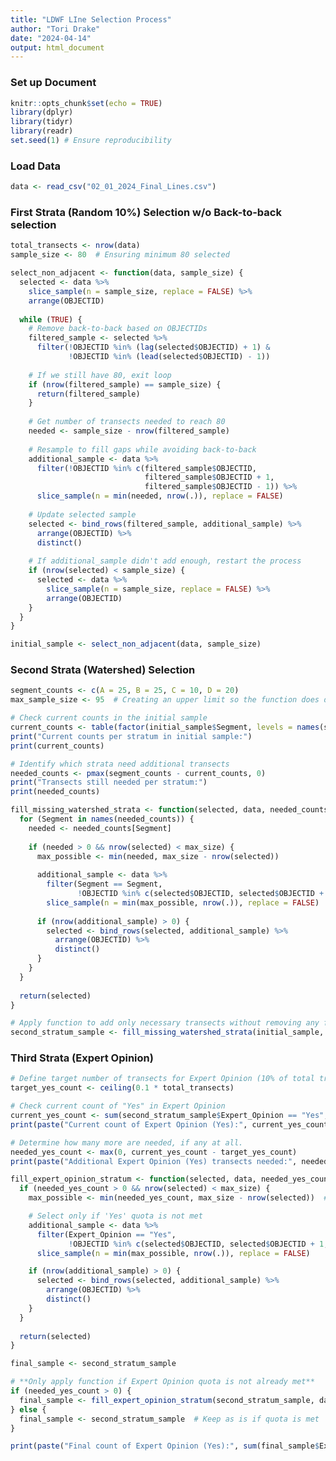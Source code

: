 ---
title: "LDWF LIne Selection Process"
author: "Tori Drake"
date: "2024-04-14"
output: html_document
---

### Set up Document

```{r setup, include=FALSE}
knitr::opts_chunk$set(echo = TRUE)
library(dplyr)
library(tidyr)
library(readr)
set.seed(1) # Ensure reproducibility
```

### Load Data

```{r}

data <- read_csv("02_01_2024_Final_Lines.csv")
```

### First Strata (Random 10%) Selection w/o Back-to-back selection

```{r}
total_transects <- nrow(data)
sample_size <- 80  # Ensuring minimum 80 selected

select_non_adjacent <- function(data, sample_size) {
  selected <- data %>%
    slice_sample(n = sample_size, replace = FALSE) %>%
    arrange(OBJECTID)
  
  while (TRUE) {
    # Remove back-to-back based on OBJECTIDs
    filtered_sample <- selected %>%
      filter(!OBJECTID %in% (lag(selected$OBJECTID) + 1) & 
             !OBJECTID %in% (lead(selected$OBJECTID) - 1))
    
    # If we still have 80, exit loop
    if (nrow(filtered_sample) == sample_size) {
      return(filtered_sample)
    }
    
    # Get number of transects needed to reach 80
    needed <- sample_size - nrow(filtered_sample)
    
    # Resample to fill gaps while avoiding back-to-back
    additional_sample <- data %>%
      filter(!OBJECTID %in% c(filtered_sample$OBJECTID, 
                              filtered_sample$OBJECTID + 1, 
                              filtered_sample$OBJECTID - 1)) %>%
      slice_sample(n = min(needed, nrow(.)), replace = FALSE)
    
    # Update selected sample
    selected <- bind_rows(filtered_sample, additional_sample) %>%
      arrange(OBJECTID) %>%
      distinct()
    
    # If additional_sample didn't add enough, restart the process
    if (nrow(selected) < sample_size) {
      selected <- data %>%
        slice_sample(n = sample_size, replace = FALSE) %>%
        arrange(OBJECTID)
    }
  }
}

initial_sample <- select_non_adjacent(data, sample_size)


```

### Second Strata (Watershed) Selection

```{r}
segment_counts <- c(A = 25, B = 25, C = 10, D = 20)
max_sample_size <- 95  # Creating an upper limit so the function does do endless loops. 

# Check current counts in the initial sample
current_counts <- table(factor(initial_sample$Segment, levels = names(segment_counts)))
print("Current counts per stratum in initial sample:")
print(current_counts)

# Identify which strata need additional transects
needed_counts <- pmax(segment_counts - current_counts, 0)
print("Transects still needed per stratum:")
print(needed_counts)

fill_missing_watershed_strata <- function(selected, data, needed_counts, max_size = max_sample_size) {
  for (Segment in names(needed_counts)) {
    needed <- needed_counts[Segment]
    
    if (needed > 0 && nrow(selected) < max_size) {
      max_possible <- min(needed, max_size - nrow(selected))  
      
      additional_sample <- data %>%
        filter(Segment == Segment, 
               !OBJECTID %in% c(selected$OBJECTID, selected$OBJECTID + 1, selected$OBJECTID - 1)) %>%
        slice_sample(n = min(max_possible, nrow(.)), replace = FALSE)
      
      if (nrow(additional_sample) > 0) {
        selected <- bind_rows(selected, additional_sample) %>%
          arrange(OBJECTID) %>%
          distinct()
      }
    }
  }
  
  return(selected)
}

# Apply function to add only necessary transects without removing any from initial_sample
second_stratum_sample <- fill_missing_watershed_strata(initial_sample, data, needed_counts)

```

### Third Strata (Expert Opinion)

```{r}
# Define target number of transects for Expert Opinion (10% of total transects)
target_yes_count <- ceiling(0.1 * total_transects)

# Check current count of "Yes" in Expert Opinion
current_yes_count <- sum(second_stratum_sample$Expert_Opinion == "Yes", na.rm = TRUE)  
print(paste("Current count of Expert Opinion (Yes):", current_yes_count))

# Determine how many more are needed, if any at all.
needed_yes_count <- max(0, current_yes_count - target_yes_count)
print(paste("Additional Expert Opinion (Yes) transects needed:", needed_yes_count))

fill_expert_opinion_stratum <- function(selected, data, needed_yes_count, max_size = max_sample_size) {
  if (needed_yes_count > 0 && nrow(selected) < max_size) {
    max_possible <- min(needed_yes_count, max_size - nrow(selected))  # Ensure we do not exceed max limit

    # Select only if 'Yes' quota is not met
    additional_sample <- data %>%
      filter(Expert_Opinion == "Yes", 
             !OBJECTID %in% c(selected$OBJECTID, selected$OBJECTID + 1, selected$OBJECTID - 1)) %>%
      slice_sample(n = min(max_possible, nrow(.)), replace = FALSE)

    if (nrow(additional_sample) > 0) {
      selected <- bind_rows(selected, additional_sample) %>%
        arrange(OBJECTID) %>%
        distinct()
    }
  }
  
  return(selected)
}

final_sample <- second_stratum_sample

# **Only apply function if Expert Opinion quota is not already met**
if (needed_yes_count > 0) {
  final_sample <- fill_expert_opinion_stratum(second_stratum_sample, data, needed_yes_count)
} else {
  final_sample <- second_stratum_sample  # Keep as is if quota is met
}

print(paste("Final count of Expert Opinion (Yes):", sum(final_sample$Expert_Opinion == "Yes", na.rm = TRUE)))

```
